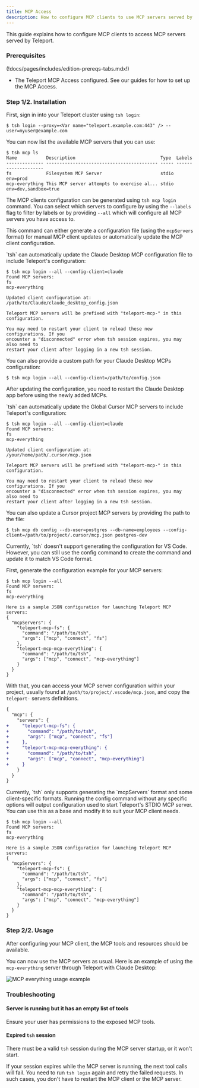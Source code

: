 ```yaml
---
title: MCP Access
description: How to configure MCP clients to use MCP servers served by Teleport.
---
```


This guide explains how to configure MCP clients to access MCP servers served by
Teleport.

### Prerequisites

(!docs/pages/includes/edition-prereqs-tabs.mdx!)

- The Teleport MCP Access configured. See our guides for how to set up the MCP
  Access.

### Step 1/2. Installation

First, sign in into your Teleport cluster using `tsh login`:

```code
$ tsh login --proxy=<Var name="teleport.example.com:443" /> --user=myuser@example.com
```

You can now list the available MCP servers that you can use:

```code
$ tsh mcp ls
Name           Description                                Type  Labels
-------------- ------------------------------------------ ----- --------------------
fs             Filesystem MCP Server                      stdio env=prod
mcp-everything This MCP server attempts to exercise al... stdio env=dev,sandbox=true
```

The MCP clients configuration can be generated using `tsh mcp login` command. You can select which servers to configure by using the `--labels` flag to filter by labels or by providing `--all` which will configure all MCP servers you have access to.

This command can either generate a configuration file (using the `mcpServers`
format) for manual MCP client updates or automatically update the MCP client
configuration.

<Tabs>
<TabItem label="Claude Desktop">
`tsh` can automatically update the Claude Desktop MCP configuration file to
include Teleport's configuration:

```code
$ tsh mcp login --all --config-client=claude
Found MCP servers:
fs
mcp-everything

Updated client configuration at:
/path/to/Claude/claude_desktop_config.json

Teleport MCP servers will be prefixed with "teleport-mcp-" in this
configuration.

You may need to restart your client to reload these new configurations. If you
encounter a "disconnected" error when tsh session expires, you may also need to
restart your client after logging in a new tsh session.
```

You can also provide a custom path for your Claude Desktop MCPs configuration:
```code
$ tsh mcp login --all --config-client=/path/to/config.json
```

After updating the configuration, you need to restart the Claude Desktop app
before using the newly added MCPs.
</TabItem>

<TabItem label="Cursor">
`tsh` can automatically update the Global Cursor MCP servers to include
Teleport's configuration:

```code
$ tsh mcp login --all --config-client=claude
Found MCP servers:
fs
mcp-everything

Updated client configuration at:
/your/home/path/.cursor/mcp.json

Teleport MCP servers will be prefixed with "teleport-mcp-" in this
configuration.

You may need to restart your client to reload these new configurations. If you
encounter a "disconnected" error when tsh session expires, you may also need to
restart your client after logging in a new tsh session.
```

You can also update a Cursor project MCP servers by providing the path to the
file:
```code
$ tsh mcp db config --db-user=postgres --db-name=employees --config-client=/path/to/project/.cursor/mcp.json postgres-dev
```
</TabItem>


<TabItem label="VS Code">
Currently, `tsh` doesn't support generating the configuration for VS Code.
However, you can still use the config command to create the command and update
it to match VS Code format.

First, generate the configuration example for your MCP servers:

```code
$ tsh mcp login --all
Found MCP servers:
fs
mcp-everything

Here is a sample JSON configuration for launching Teleport MCP servers:
{
  "mcpServers": {
    "teleport-mcp-fs": {
      "command": "/path/to/tsh",
      "args": ["mcp", "connect", "fs"]
    },
    "teleport-mcp-mcp-everything": {
      "command": "/path/to/tsh",
      "args": ["mcp", "connect", "mcp-everything"]
    }
  }
}
```

With that, you can access your MCP server configuration within your project,
usually found at `/path/to/project/.vscode/mcp.json`, and copy the
`teleport-` servers definitions.

```diff
{
  "mcp": {
    "servers": {
+     "teleport-mcp-fs": {
+       "command": "/path/to/tsh",
+       "args": ["mcp", "connect", "fs"]
+     },
+     "teleport-mcp-mcp-everything": {
+       "command": "/path/to/tsh",
+       "args": ["mcp", "connect", "mcp-everything"]
+     }
    }
  }
}
```
</TabItem>

<TabItem label="Others">
Currently, `tsh` only supports generating the `mcpServers` format and some
client-specific formats. Running the config command without any specific options
will output configuration used to start Teleport's STDIO MCP server. You can use
this as a base and modify it to suit your MCP client needs.

```code
$ tsh mcp login --all
Found MCP servers:
fs
mcp-everything

Here is a sample JSON configuration for launching Teleport MCP servers:
{
  "mcpServers": {
    "teleport-mcp-fs": {
      "command": "/path/to/tsh",
      "args": ["mcp", "connect", "fs"]
    },
    "teleport-mcp-mcp-everything": {
      "command": "/path/to/tsh",
      "args": ["mcp", "connect", "mcp-everything"]
    }
  }
}
```
</TabItem>
</Tabs>

### Step 2/2. Usage

After configuring your MCP client, the MCP tools and resources should be
available.

You can now use the MCP servers as usual. Here is an example of using the
`mcp-everything` server through Teleport with Claude Desktop:

![MCP everything usage example](../../img/model-context-protocol/usage-example-everything.png)

### Troubleshooting

#### Server is running but it has an empty list of tools

Ensure your user has permissions to the exposed MCP tools.

#### Expired `tsh` session

There must be a valid `tsh` session during the MCP server startup, or it won't
start.

If your session expires while the MCP server is running, the next tool calls
will fail. You need to run `tsh login` again and retry the failed requests. In
such cases, you don't have to restart the MCP client or the MCP server.
